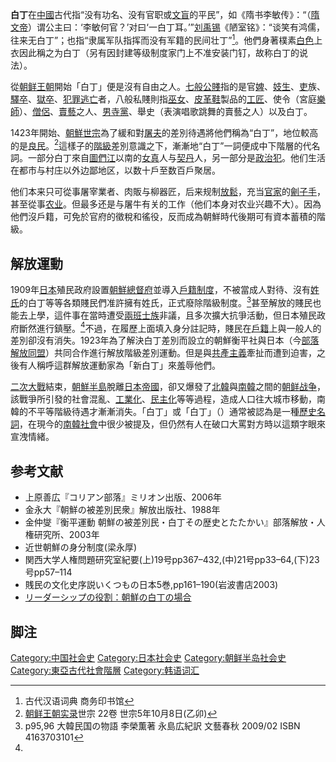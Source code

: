 {{Infobox Korean name
|hangul=백정
|hanja=白丁
|rr=Baekjeong
|mr=Paekchŏng
}}
'''白丁'''在[[中國|中國]]古代指“没有功名、没有官职或[[文盲|文盲]]的平民”，如《隋书李敏传》：“（[[隋文帝|隋文帝]]）谓公主曰：‘李敏何官？’对曰‘一白丁耳。’”[[刘禹锡|刘禹锡]]《陋室铭》：“谈笑有鸿儒，往来无白丁”；也指“隶属军队指挥而没有军籍的民间壮丁”<ref>古代汉语词典 商务印书馆</ref>。他們身著樸素[[白色|白色]]上衣因此稱之为白丁（另有因封建等级制度家门上不准安装门钉，故称白丁的说法）。

從[[朝鲜王朝|朝鲜王朝]]開始「白丁」便是沒有自由之人。[[七賤|七般公賤]]指的是官[[婢|婢]]、[[妓生|妓生]]、[[吏|吏]]族、[[驛站|驛卒]]、[[獄卒|獄卒]]、[[犯罪|犯罪]][[逃亡|逃亡]]者，八般私賤則指[[巫女|巫女]]、[[皮革|皮革]][[鞋|鞋]]製品的[[工匠|工匠]]、使令（宮庭[[樂師|樂師]]）、[[僧侶|僧侶]]、[[賣藝|賣藝]]之人、[[男寺黨|男寺黨]]、舉史（表演唱歌跳舞的賣藝之人）以及白丁。

1423年開始、[[朝鮮世宗|朝鮮世宗]]為了緩和對[[屠夫|屠夫]]的差別待遇將他們稱為“白丁”，地位較高的是[[良民|良民]]。<ref>[[朝鲜王朝实录|朝鲜王朝实录]]世宗 22卷 世宗5年10月8日(乙卯)</ref>這樣子的[[階級|階級]]差別意識之下，漸漸地“白丁”一詞便成中下階層的代名詞。一部分白丁來自[[圖們江|圖們江]]以南的[[女真|女真]]人与[[契丹|契丹]]人，另一部分是[[政治犯|政治犯]]。他们生活在都市与村庄以外边鄙地区，以数十戶至数百戶聚居。

他们本来只可從事屠宰業者、肉販与柳器匠，后来规制[[放鬆|放鬆]]，充当[[官家|官家]]的[[劊子手|劊子手]]，甚至從事[[农业|农业]]。但最多还是与屠牛有关的工作（他们本身对农业兴趣不大）。因為他們沒戶籍，可免於官府的徵稅和徭役，反而成為朝鮮時代後期可有資本蓄積的階級。

== 解放運動 ==
1909年[[日本|日本]]殖民政府設置[[朝鮮總督府|朝鮮總督府]]並導入[[戶籍制度|戶籍制度]]，不被當成人對待、沒有[[姓氏|姓氏]]的白丁等等各類賤民們准許擁有姓氏，正式廢除階級制度。<ref name="9596RLeeYoungHoon">p95,96 大韓民国の物語 李榮薫著 永島広紀訳 文藝春秋 2009/02 ISBN 4163703101</ref>甚至解放的賤民也能去上學，這件事在當時遭受[[兩班|兩班]][[士族|士族]]非議，且多次擴大抗爭活動，但日本殖民政府斷然進行鎮壓。<ref name="9596RLeeYoungHoon"/>不過，在履歷上面填入身分註記時，賤民在[[戶籍|戶籍]]上與一般人的差別卻沒有消失。1923年為了解決白丁差別而設立的朝鮮衡平社與日本{{link-ja|全國水平社|全国水平社}}（今[[部落解放同盟|部落解放同盟]]）共同合作進行解放階級差別運動。但是與[[共產主義|共產主義]]牽扯而遭到迫害，之後有人稱呼這群解放運動家為「新白丁」來羞辱他們。

[[二次大戰|二次大戰]]結束，[[朝鮮半島|朝鮮半島]]脫離[[日本帝國|日本帝國]]，卻又爆發了[[北韓|北韓]]與[[南韓|南韓]]之間的[[朝鲜战争|朝鲜战争]]，該戰爭所引發的社會混亂、[[工業化|工業化]]、[[民主化|民主化]]等等過程，造成人口往大城市移動，南韓的不平等階級待遇才漸漸消失。「白丁」或「白丁{{link-ja|野郎|野郎|}}」（{{lang|ko|백정야랑}}）通常被認為是一種[[朝鲜半岛历史|歷史名詞]]，在現今的[[:Category:韓國社會|南韓社會]]中很少被提及，但仍然有人在破口大罵對方時以這類字眼來宣洩情緒。

==参考文献==
* 上原善広『コリアン部落』ミリオン出版、2006年
* 金永大『朝鮮の被差別民衆』解放出版社、1988年
* 金仲燮『衡平運動 朝鮮の被差別民・白丁その歴史とたたかい』部落解放・人権研究所、2003年
* 近世朝鮮の身分制度(梁永厚)
* 関西大学人権問題研究室紀要(上)19号pp367–432,(中)21号pp33–64,(下)23号pp57–114
* 賎民の文化史序説いくつもの日本5巻,pp161–190(岩波書店2003)
* [https://web.archive.org/web/20101120165622/http://blhrri.org/kenkyu/data/present_Buraku/013.htm リーダーシップの役割：朝鮮の白丁の場合]

==脚注==
{{reflist}}

[[Category:中国社会史|Category:中国社会史]]
[[Category:日本社会史|Category:日本社会史]]
[[Category:朝鲜半岛社会史|Category:朝鲜半岛社会史]]
[[Category:東亞古代社會階層|Category:東亞古代社會階層]]
[[Category:韩语词汇|Category:韩语词汇]]